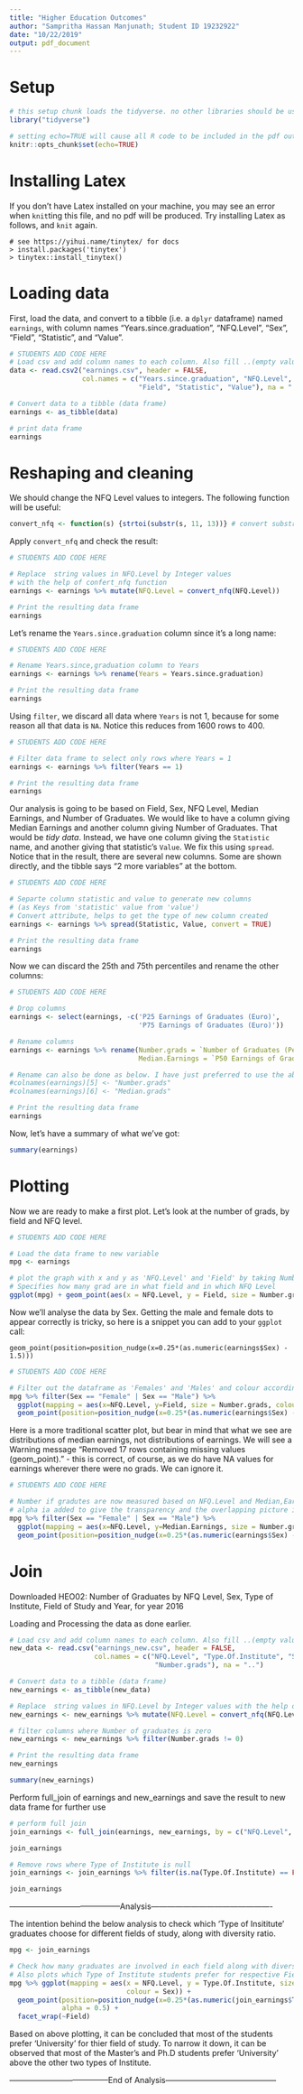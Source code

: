---
title: "Higher Education Outcomes"
author: "Sampritha Hassan Manjunath; Student ID 19232922"
date: "10/22/2019"
output: pdf_document
---

# Setup

```{r setup, echo=TRUE}
# this setup chunk loads the tidyverse. no other libraries should be used
library("tidyverse")

# setting echo=TRUE will cause all R code to be included in the pdf output
knitr::opts_chunk$set(echo=TRUE)
```

# Installing Latex

If you don't have Latex installed on your machine, you may see an
error when `knit`ting this file, and no pdf will be produced. Try
installing Latex as follows, and `knit` again.

```
# see https://yihui.name/tinytex/ for docs
> install.packages('tinytex')
> tinytex::install_tinytex()
```



# Loading data

First, load the data, and convert to a tibble (i.e. a `dplyr` dataframe) named `earnings`, with column names "Years.since.graduation", "NFQ.Level", "Sex", "Field", "Statistic", and "Value".

```{r}
# STUDENTS ADD CODE HERE
# Load csv and add column names to each column. Also fill ..(empty value) with NA
data <- read.csv2("earnings.csv", header = FALSE, 
                  col.names = c("Years.since.graduation", "NFQ.Level", "Sex",
                                "Field", "Statistic", "Value"), na = "..")

# Convert data to a tibble (data frame)
earnings <- as_tibble(data)

# print data frame
earnings
```


# Reshaping and cleaning

We should change the NFQ Level values to integers. The following function will be useful:

```{r, echo=TRUE}
convert_nfq <- function(s) {strtoi(substr(s, 11, 13))} # convert substring to int
```

Apply `convert_nfq` and check the result:
```{r}
# STUDENTS ADD CODE HERE

# Replace  string values in NFQ.Level by Integer values 
# with the help of confert_nfq function
earnings <- earnings %>% mutate(NFQ.Level = convert_nfq(NFQ.Level))

# Print the resulting data frame
earnings
```

Let's rename the `Years.since.graduation` column since it's a long name:

```{r}
# STUDENTS ADD CODE HERE

# Rename Years.since,graduation column to Years
earnings <- earnings %>% rename(Years = Years.since.graduation)

# Print the resulting data frame
earnings
```

Using `filter`, we discard all data where `Years` is not 1, because for some reason all that data is `NA`. Notice this reduces from 1600 rows to 400. 

```{r}
# STUDENTS ADD CODE HERE

# Filter data frame to select only rows where Years = 1
earnings <- earnings %>% filter(Years == 1)

# Print the resulting data frame
earnings
```

Our analysis is going to be based on Field, Sex, NFQ Level, Median Earnings, and Number of Graduates. We would like to have a column giving Median Earnings and another column giving Number of Graduates. That would be *tidy data*. Instead, we have one column giving the `Statistic` name, and another giving that statistic's `Value`. We fix this using `spread`. Notice that in the result, there
are several new columns. Some are shown directly, and the tibble says
"2 more variables" at the bottom.

```{r}
# STUDENTS ADD CODE HERE

# Separte column statistic and value to generate new columns
# (as Keys from 'statistic' value from 'value')
# Convert attribute, helps to get the type of new column created
earnings <- earnings %>% spread(Statistic, Value, convert = TRUE)

# Print the resulting data frame
earnings
```

Now we can discard the 25th and 75th percentiles and rename the other
columns:

```{r}
# STUDENTS ADD CODE HERE

# Drop columns
earnings <- select(earnings, -c('P25 Earnings of Graduates (Euro)', 
                                'P75 Earnings of Graduates (Euro)'))

# Rename columns
earnings <- earnings %>% rename(Number.grads = `Number of Graduates (Persons)`, 
                                Median.Earnings = `P50 Earnings of Graduates (Euro)`)

# Rename can also be done as below. I have just preferred to use the above written one
#colnames(earnings)[5] <- "Number.grads"
#colnames(earnings)[6] <- "Median.grads"

# Print the resulting data frame
earnings
```

Now, let's have a summary of what we've got:
```{r}
summary(earnings)
```


# Plotting

Now we are ready to make a first plot. Let's look at the number of grads, by field and NFQ level.

```{r}
# STUDENTS ADD CODE HERE

# Load the data frame to new variable
mpg <- earnings

# plot the graph with x and y as 'NFQ.Level' and 'Field' by taking Number.grads as the size 
# Specifies how many grad are in what field and in which NFQ Level
ggplot(mpg) + geom_point(aes(x = NFQ.Level, y = Field, size = Number.grads))
```

Now we'll analyse the data by Sex. Getting the male and female dots to appear correctly is tricky, so here is a snippet you can add to your `ggplot` call:

`geom_point(position=position_nudge(x=0.25*(as.numeric(earnings$Sex) - 1.5)))`

```{r}
# STUDENTS ADD CODE HERE

# Filter out the dataframe as 'Females' and 'Males' and colour according to the Sex
mpg %>% filter(Sex == "Female" | Sex == "Male") %>%
  ggplot(mapping = aes(x=NFQ.Level, y=Field, size = Number.grads, colour = Sex)) +
  geom_point(position=position_nudge(x=0.25*(as.numeric(earnings$Sex) - 1.5)))
```

Here is a more traditional scatter plot, but bear in mind that what we see are distributions of median earnings, not distributions of earnings. We will see a Warning message "Removed 17 rows containing missing values (geom_point)." - this is correct, of course, as we do have NA values for earnings wherever there were no grads. We can ignore it. 
```{r}
# STUDENTS ADD CODE HERE

# Number if gradutes are now measured based on NFQ.Level and Median,Earnings
# alpha ia added to give the transparency and the overlapping picture in the graph
mpg %>% filter(Sex == "Female" | Sex == "Male") %>%
  ggplot(mapping = aes(x=NFQ.Level, y=Median.Earnings, size = Number.grads, colour = Sex)) +
  geom_point(position=position_nudge(x=0.25*(as.numeric(earnings$Sex) - 1.5)), alpha = 0.5)
```

# Join

Downloaded HEO02: Number of Graduates by NFQ Level, Sex, Type of Institute, Field of Study and Year, for year 2016


Loading and Processing the data as done earlier.
```{r}
# Load csv and add column names to each column. Also fill ..(empty value) with NA
new_data <- read.csv("earnings_new.csv", header = FALSE, 
                     col.names = c("NFQ.Level", "Type.Of.Institute", "Sex", "Field",
                                    "Number.grads"), na = "..")

# Convert data to a tibble (data frame)
new_earnings <- as_tibble(new_data)

# Replace  string values in NFQ.Level by Integer values with the help of confert_nfq function
new_earnings <- new_earnings %>% mutate(NFQ.Level = convert_nfq(NFQ.Level))

# filter columns where Number of graduates is zero 
new_earnings <- new_earnings %>% filter(Number.grads != 0)

# Print the resulting data frame
new_earnings

summary(new_earnings)
```


Perform full_join of earnings and new_earnings and save the result to new data frame for further use

```{r}
# perform full join 
join_earnings <- full_join(earnings, new_earnings, by = c("NFQ.Level", "Sex", "Field", "Number.grads"))

join_earnings
```

```{r}
# Remove rows where Type of Institute is null
join_earnings <- join_earnings %>% filter(is.na(Type.Of.Institute) == FALSE)

join_earnings
```

------------------------------------------Analysis----------------------------------------------

The intention behind the below analysis to check which 'Type of Insititute' graduates choose for different fields of study, along with diversity ratio.


```{r}
mpg <- join_earnings

# Check how many graduates are involved in each field along with diversity ratio
# Also plots which Type of Institute students prefer for respective Fields
mpg %>% ggplot(mapping = aes(x = NFQ.Level, y = Type.Of.Institute, size = Number.grads, 
                             colour = Sex)) + 
  geom_point(position=position_nudge(x=0.25*(as.numeric(join_earnings$Type.Of.Institute) - 1.5)),
             alpha = 0.5) + 
  facet_wrap(~Field)
```
Based on above plotting, it can be concluded that most of the students prefer 'University' for thier field of study. To narrow it down, it can be observed that most of the Master's and Ph.D students prefer 'University' above the other two types of Institute.

--------------------------------------End of Analysis------------------------------------------

